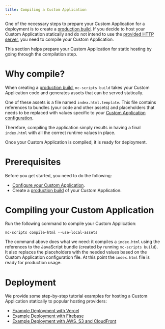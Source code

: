 ```yaml
---
title: Compiling a Custom Application
---
```


One of the necessary steps to prepare your Custom Application for a deployment is to create a [production build](/deployment/production-build). If you decide to host your Custom Application statically and do not intend to use the [provided HTTP server](/deployment/http-server), you need to compile your Custom Application.

This section helps prepare your Custom Application for static hosting by going through the compilation step.

# Why compile?

When creating a [production build](/deployment/production-build), `mc-scripts build` takes your Custom Application code and generates assets that can be served statically.

One of these assets is a file named `index.html.template`. This file contains references to bundles (your code and other assets) and placeholders that needs to be replaced with values specific to your [Custom Application configuration](/development/application-config).

Therefore, compiling the application simply results in having a final `index.html` with all the correct runtime values in place.

Once your Custom Application is compiled, it is ready for deployment.

# Prerequisites

Before you get started, you need to do the following:

- [Configure your Custom Application](/development/application-config).
- Create a [production build](/deployment/production-build) of your Custom Application.

# Compiling your Custom Application

Run the following command to compile your Custom Application:

```console
mc-scripts compile-html --use-local-assets
```

The command above does what we need: it compiles a `index.html` using the references to the JavaScript bundle (created by running `mc-scripts build`). It also replaces the placeholders with the needed values based on the Custom Application configuration file. At this point the `index.html` file is ready for production usage.

# Deployment

We provide some step-by-step tutorial examples for hosting a Custom Application statically to popular hosting providers:

- [Example Deployment with Vercel](/deployment/example-deployment-vercel)
- [Example Deployment with Firebase](/deployment/example-deployment-firebase)
- [Example Deployment with AWS, S3 and CloudFront](/deployment/example-deployment-aws-s3-cloudfront)

